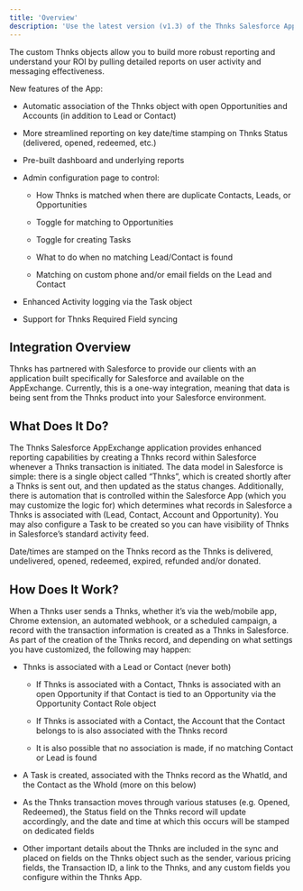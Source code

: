 ```yaml
---
title: 'Overview'
description: 'Use the latest version (v1.3) of the Thnks Salesforce AppExchange app to capture all of your company’s Thnks activity from the Thnks web and mobile app (as well as Chrome and LinkedIn extensions) and associate Thnks data with Salesforce Leads, Contacts, Accounts and Opportunities.'
---
```


The custom Thnks objects allow you to build more robust reporting and understand your ROI by pulling detailed reports on user activity and messaging effectiveness.

New features of the App:

* Automatic association of the Thnks object with open Opportunities and Accounts (in addition to Lead or Contact)

* More streamlined reporting on key date/time stamping on Thnks Status (delivered, opened, redeemed, etc.)

* Pre-built dashboard and underlying reports

* Admin configuration page to control:

  * How Thnks is matched when there are duplicate Contacts, Leads, or Opportunities

  * Toggle for matching to Opportunities

  * Toggle for creating Tasks

  * What to do when no matching Lead/Contact is found

  * Matching on custom phone and/or email fields on the Lead and Contact

* Enhanced Activity logging via the Task object

* Support for Thnks Required Field syncing

## Integration Overview

Thnks has partnered with Salesforce to provide our clients with an application built specifically for Salesforce and available on the AppExchange. Currently, this is a one-way integration, meaning that data is being sent from the Thnks product into your Salesforce environment.

## What Does It Do?

The Thnks Salesforce AppExchange application provides enhanced reporting capabilities by creating a Thnks record within Salesforce whenever a Thnks transaction is initiated.
The data model in Salesforce is simple: there is a single object called “Thnks”, which is created shortly after a Thnks is sent out, and then updated as the status changes. Additionally, there is automation that is controlled within the Salesforce App (which you may customize the logic for) which determines what records in Salesforce a Thnks is associated with (Lead, Contact, Account and Opportunity). You may also configure a Task to be created so you can have visibility of Thnks in Salesforce’s standard activity feed.

Date/times are stamped on the Thnks record as the Thnks is delivered, undelivered, opened, redeemed, expired, refunded and/or donated.

## How Does It Work?

When a Thnks user sends a Thnks, whether it’s via the web/mobile app, Chrome extension, an automated webhook, or a scheduled campaign, a record with the transaction information is created as a Thnks in Salesforce. As part of the creation of the Thnks record, and depending on what settings you have customized, the following may happen:

* Thnks is associated with a Lead or Contact (never both)

  * If Thnks is associated with a Contact, Thnks is associated with an open Opportunity if that Contact is tied to an Opportunity via the Opportunity Contact Role object

  * If Thnks is associated with a Contact, the Account that the Contact belongs to is also associated with the Thnks record

  * It is also possible that no association is made, if no matching Contact or Lead is found

* A Task is created, associated with the Thnks record as the WhatId, and the Contact as the WhoId (more on this below)

* As the Thnks transaction moves through various statuses (e.g. Opened, Redeemed), the Status field on the Thnks record will update accordingly, and the date and time at which this occurs will be stamped on dedicated fields

* Other important details about the Thnks are included in the sync and placed on fields on the Thnks object such as the sender, various pricing fields, the Transaction ID, a link to the Thnks, and any custom fields you configure within the Thnks App.